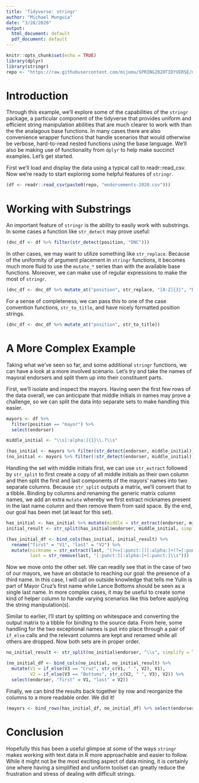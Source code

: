 ---
title: 'Tidyverse: stringr'
author: "Michael Munguia"
date: "3/28/2020"
output:
  html_document: default
  pdf_document: default
---

```{r setup, include=FALSE}
knitr::opts_chunk$set(echo = TRUE)
library(dplyr)
library(stringr)
repo <- "https://raw.githubusercontent.com/mijomu/SPRING2020TIDYVERSE/master/"
```

# Introduction

Through this example, we'll explore some of the capabilities of the `stringr` package, a particular component of the tidyverse that provides uniform and efficient string manipulation abilities that are much clearer to work with than the the analagous base functions. In many cases there are also convenience wrapper functions that handle scenarios that would otherwise be verbose, hard-to-read nested functions using the base language. We'll also be making use of functionality from `dplyr` to help make succinct examples. Let's get started.

First we'll load and display the data using a typical call to readr::read_csv. Now we're ready to start exploring some helpful features of `stringr`.

```{r, message=FALSE}
(df <- readr::read_csv(paste0(repo, "endorsements-2020.csv")))
```

# Working with Substrings

An important feature of `stringr` is the ability to easily work with substrings. In some cases a function like `str_detect` may prove useful:

```{r}
(dnc_df <- df %>% filter(str_detect(position, "DNC")))
```

In other cases, we may want to utilize something like `str_replace`. Because of the uniformity of argument placement in `stringr` functions, it becomes much more fluid to use the `mutate_*` series than with the available base functions. Moreover, we can make use of regular expressions to make the most of `stringr`.

```{r}
(dnc_df <- dnc_df %>% mutate_at("position", str_replace, "[A-Z]{3}", "Democratic National Convention"))
```

For a sense of completeness, we can pass this to one of the case convention functions, `str_to_title`, and have nicely formatted position strings.

```{r}
(dnc_df <- dnc_df %>% mutate_at("position", str_to_title))
```

# A More Complex Example

Taking what we've seen so far, and some additional `stringr` functions, we can have a look at a more involved scenario. Let's try and take the names of mayoral endorsers and split them up into their constituent parts.

First, we'll isolate and inspect the mayors. Having seen the first few rows of the data overall, we can anticipate that middle initials in names may prove a challenge, so we can split the data into separate sets to make handling this easier.

```{r}
mayors <- df %>%
  filter(position == "mayor") %>%
  select(endorser)

middle_initial <- "\\s[:alpha:]{1}\\.?\\s"

(has_initial <- mayors %>% filter(str_detect(endorser, middle_initial)))
(no_initial <- mayors %>% filter(!str_detect(endorser, middle_initial)))
```

Handling the set with middle initials first, we can use `str_extract` followed by `str_split` to first create a copy of all middle initials as their own column and then split the first and last components of the mayors' names into two separate columns. Because `str_split` outputs a matrix, we'll convert that to a tibble. Binding by columns and renaming the generic matrix column names, we add an extra `mutate` whereby we first extract nicknames present in the last name column and then remove them from said space. By the end, our goal has been met (at least for this set).

```{r}
has_initial <- has_initial %>% mutate(middle = str_extract(endorser, middle_initial))
initial_result <- str_split(has_initial$endorser, middle_initial, simplify = TRUE) %>% as_tibble()

(has_initial_df <- bind_cols(has_initial, initial_result) %>%
  rename("first" = "V1", "last" = "V2") %>%
  mutate(nickname = str_extract(last, "(?<=[:punct:])[:alpha:]+(?=[:punct:])"),
         last = str_remove(last, "[:punct:][:alpha:]+[:punct:]\\s")))
```

Now we move onto the other set. We can readily see that in the case of two of our mayors, we have an obstacle to reaching our goal: the presence of a third name. In this case, I will call on outside knowledge that tells me Yulín is part of Mayor Cruz's first name while Lance Bottoms should be seen as a single last name. In more complex cases, it may be useful to create some kind of helper column to handle varying scenarios like this before applying the string manipulation(s).

Similar to earlier, I'll start by splitting on whitespace and converting the output matrix to a tibble for binding to the source data. From here, some handling for the two exceptional names is put into place through a pair of `if_else` calls and the relevant columns are kept and renamed while all others are dropped. Now both sets are in proper order.

```{r}
no_initial_result <- str_split(no_initial$endorser, "\\s", simplify = TRUE) %>% as_tibble()

(no_initial_df <- bind_cols(no_initial, no_initial_result) %>%
  mutate(V1 = if_else(V3 == "Cruz", str_c(V1, " ", V2), V1),
         V2 = if_else(V3 == "Bottoms", str_c(V2, " ", V3), V2)) %>% 
  select(endorser, "first" = V1, "last" = V2))
```

Finally, we can bind the results back together by row and reorganize the columns to a more readable order. We did it!

```{r}
(mayors <- bind_rows(has_initial_df, no_initial_df) %>% select(endorser, first, middle, last, nickname))
```

# Conclusion

Hopefully this has been a useful glimpse at some of the ways `stringr` makes working with text data in R more approachable and easier to follow. While it might not be the most exciting aspect of data mining, it is certainly one where having a simplified and uniform toolset can greatly reduce the frustration and stress of dealing with difficult strings.